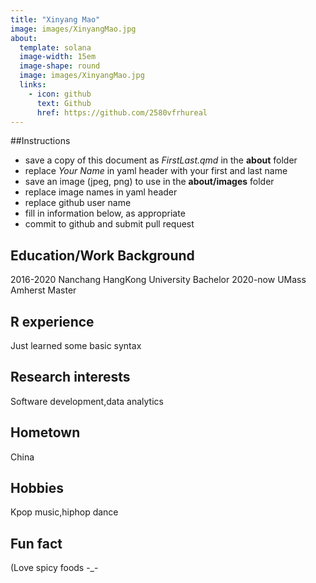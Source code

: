 ```yaml
---
title: "Xinyang Mao"
image: images/XinyangMao.jpg
about:
  template: solana
  image-width: 15em
  image-shape: round
  image: images/XinyangMao.jpg
  links:
    - icon: github
      text: Github
      href: https://github.com/2580vfrhureal
---
```


##Instructions

  - save a copy of this document as *FirstLast.qmd* in the **about** folder
  - replace *Your Name* in yaml header with your first and last name
  - save an image (jpeg, png) to use in the **about/images** folder
  - replace image names in yaml header
  - replace github user name
  - fill in information below, as appropriate
  - commit to github and submit pull request

## Education/Work Background
2016-2020   Nanchang HangKong University    Bachelor
2020-now    UMass Amherst                   Master
    
## R experience
Just learned some basic syntax

## Research interests
Software development,data analytics

## Hometown
China

## Hobbies
Kpop music,hiphop dance

## Fun fact
(Love spicy foods -_-
